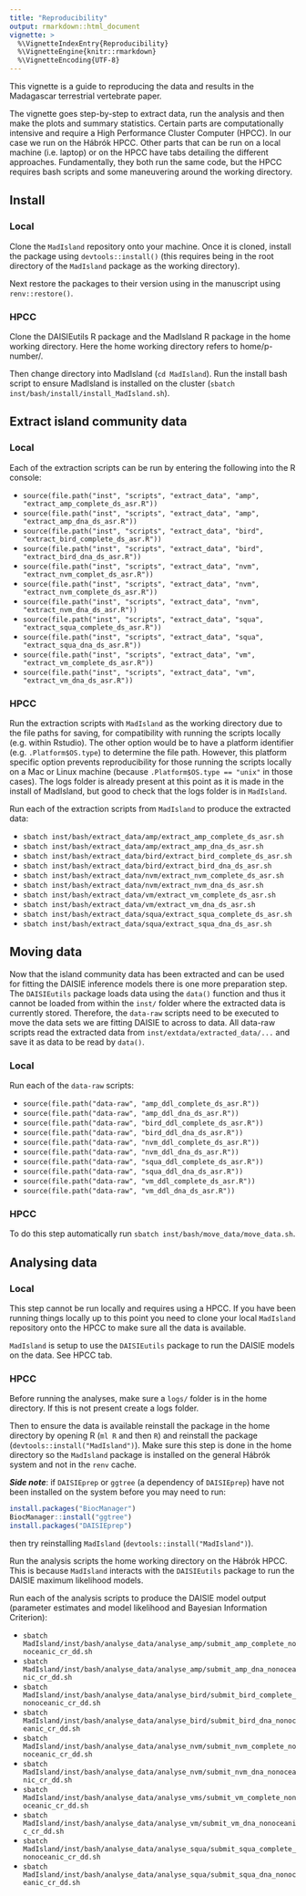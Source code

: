 ```yaml
---
title: "Reproducibility"
output: rmarkdown::html_document
vignette: >
  %\VignetteIndexEntry{Reproducibility}
  %\VignetteEngine{knitr::rmarkdown}
  %\VignetteEncoding{UTF-8}
---
```


This vignette is a guide to reproducing the data and results in the Madagascar terrestrial vertebrate paper.

The vignette goes step-by-step to extract data, run the analysis and then make the plots and summary statistics. Certain parts are computationally intensive and require a High Performance Cluster Computer (HPCC). In our case we run on the Hábrók HPCC. Other parts that can be run on a local machine (i.e. laptop) or on the HPCC have tabs detailing the different approaches. Fundamentally, they both run the same code, but the HPCC requires bash scripts and some maneuvering around the working directory.

## Install {.tabset}

### Local

Clone the `MadIsland` repository onto your machine. Once it is cloned, install the package using `devtools::install()` (this requires being in the root directory of the `MadIsland` package as the working directory).

Next restore the packages to their version using in the manuscript using `renv::restore()`.

### HPCC

Clone the DAISIEutils R package and the MadIsland R package in the home working directory. Here the home working directory refers to home/p-number/. 

Then change directory into MadIsland (`cd MadIsland`). Run the install bash script to ensure MadIsland is installed on the cluster (`sbatch inst/bash/install/install_MadIsland.sh`). 

## {-}

## Extract island community data {.tabset}

### Local

Each of the extraction scripts can be run by entering the following into the R console:

* `source(file.path("inst", "scripts", "extract_data", "amp", "extract_amp_complete_ds_asr.R"))`
* `source(file.path("inst", "scripts", "extract_data", "amp", "extract_amp_dna_ds_asr.R"))`
* `source(file.path("inst", "scripts", "extract_data", "bird", "extract_bird_complete_ds_asr.R"))`
* `source(file.path("inst", "scripts", "extract_data", "bird", "extract_bird_dna_ds_asr.R"))`
* `source(file.path("inst", "scripts", "extract_data", "nvm", "extract_nvm_complet_ds_asr.R"))`
* `source(file.path("inst", "scripts", "extract_data", "nvm", "extract_nvm_complete_ds_asr.R"))`
* `source(file.path("inst", "scripts", "extract_data", "nvm", "extract_nvm_dna_ds_asr.R"))`
* `source(file.path("inst", "scripts", "extract_data", "squa", "extract_squa_complete_ds_asr.R"))`
* `source(file.path("inst", "scripts", "extract_data", "squa", "extract_squa_dna_ds_asr.R"))`
* `source(file.path("inst", "scripts", "extract_data", "vm", "extract_vm_complete_ds_asr.R"))`
* `source(file.path("inst", "scripts", "extract_data", "vm", "extract_vm_dna_ds_asr.R"))`

### HPCC

Run the extraction scripts with `MadIsland` as the working directory due to the file paths for saving, for compatibility with running the scripts locally (e.g. within Rstudio). The other option would be to have a platform identifier (e.g. `.Platform$OS.type`) to determine the file path. However, this platform specific option prevents reproducibility for those running the scripts locally on a Mac or Linux machine (because `.Platform$OS.type == "unix"` in those cases). The logs folder is already present at this point as it is made in the install of MadIsland, but good to check that the logs folder is in `MadIsland`. 

Run each of the extraction scripts from `MadIsland` to produce the extracted data:

  * `sbatch inst/bash/extract_data/amp/extract_amp_complete_ds_asr.sh`
  * `sbatch inst/bash/extract_data/amp/extract_amp_dna_ds_asr.sh`
  * `sbatch inst/bash/extract_data/bird/extract_bird_complete_ds_asr.sh`
  * `sbatch inst/bash/extract_data/bird/extract_bird_dna_ds_asr.sh`
  * `sbatch inst/bash/extract_data/nvm/extract_nvm_complete_ds_asr.sh`
  * `sbatch inst/bash/extract_data/nvm/extract_nvm_dna_ds_asr.sh`
  * `sbatch inst/bash/extract_data/vm/extract_vm_complete_ds_asr.sh`
  * `sbatch inst/bash/extract_data/vm/extract_vm_dna_ds_asr.sh`
  * `sbatch inst/bash/extract_data/squa/extract_squa_complete_ds_asr.sh`
  * `sbatch inst/bash/extract_data/squa/extract_squa_dna_ds_asr.sh`
  
## {-}

## Moving data {.tabset}

Now that the island community data has been extracted and can be used for fitting the DAISIE inference models there is one more preparation step. The `DAISIEutils` package loads data using the `data()` function and thus it cannot be loaded from within the `inst/` folder where the extracted data is currently stored. Therefore, the `data-raw` scripts need to be executed to move the data sets we are fitting DAISIE to across to data. All data-raw scripts read the extracted data from `inst/extdata/extracted_data/...` and save it as data to be read by `data()`. 

### Local

Run each of the `data-raw` scripts:

* `source(file.path("data-raw", "amp_ddl_complete_ds_asr.R"))`
* `source(file.path("data-raw", "amp_ddl_dna_ds_asr.R"))`
* `source(file.path("data-raw", "bird_ddl_complete_ds_asr.R"))`
* `source(file.path("data-raw", "bird_ddl_dna_ds_asr.R"))`
* `source(file.path("data-raw", "nvm_ddl_complete_ds_asr.R"))`
* `source(file.path("data-raw", "nvm_ddl_dna_ds_asr.R"))`
* `source(file.path("data-raw", "squa_ddl_complete_ds_asr.R"))`
* `source(file.path("data-raw", "squa_ddl_dna_ds_asr.R"))`
* `source(file.path("data-raw", "vm_ddl_complete_ds_asr.R"))`
* `source(file.path("data-raw", "vm_ddl_dna_ds_asr.R"))`

### HPCC

To do this step automatically run `sbatch inst/bash/move_data/move_data.sh`. 

## {-}

## Analysing data {.tabset}

### Local

This step cannot be run locally and requires using a HPCC. If you have been running things locally up to this point you need to clone your local `MadIsland` repository onto the HPCC to make sure all the data is available. 

`MadIsland` is setup to use the `DAISIEutils` package to run the DAISIE models on the data. See HPCC tab.

### HPCC

Before running the analyses, make sure a `logs/` folder is in the home directory. If this is not present create a logs folder.

Then to ensure the data is available reinstall the package in the home directory by opening R (`ml R` and then `R`) and reinstall the package (`devtools::install("MadIsland")`). Make sure this step is done in the home directory so the `MadIsland` package is installed on the general Hábrók system and not in the `renv` cache.

***Side note***: if `DAISIEprep` or `ggtree` (a dependency of `DAISIEprep`) have not been installed on the system before you may need to run:
``` r
install.packages("BiocManager")
BiocManager::install("ggtree")
install.packages("DAISIEprep")
```
then try reinstalling `MadIsland` (`devtools::install("MadIsland")`).

Run the analysis scripts the home working directory on the Hábrók HPCC. 
This is because `MadIsland` interacts with the `DAISIEutils` package to run the 
DAISIE maximum likelihood models.

Run each of the analysis scripts to produce the DAISIE model output (parameter
estimates and model likelihood and Bayesian Information Criterion):

  * `sbatch MadIsland/inst/bash/analyse_data/analyse_amp/submit_amp_complete_nonoceanic_cr_dd.sh`
  * `sbatch MadIsland/inst/bash/analyse_data/analyse_amp/submit_amp_dna_nonoceanic_cr_dd.sh`
  * `sbatch MadIsland/inst/bash/analyse_data/analyse_bird/submit_bird_complete_nonoceanic_cr_dd.sh`
  * `sbatch MadIsland/inst/bash/analyse_data/analyse_bird/submit_bird_dna_nonoceanic_cr_dd.sh`
  * `sbatch MadIsland/inst/bash/analyse_data/analyse_nvm/submit_nvm_complete_nonoceanic_cr_dd.sh`
  * `sbatch MadIsland/inst/bash/analyse_data/analyse_nvm/submit_nvm_dna_nonoceanic_cr_dd.sh`
  * `sbatch MadIsland/inst/bash/analyse_data/analyse_vms/submit_vm_complete_nonoceanic_cr_dd.sh`
  * `sbatch MadIsland/inst/bash/analyse_data/analyse_vm/submit_vm_dna_nonoceanic_cr_dd.sh`
  * `sbatch MadIsland/inst/bash/analyse_data/analyse_squa/submit_squa_complete_nonoceanic_cr_dd.sh`
  * `sbatch MadIsland/inst/bash/analyse_data/analyse_squa/submit_squa_dna_nonoceanic_cr_dd.sh`

## {-}

